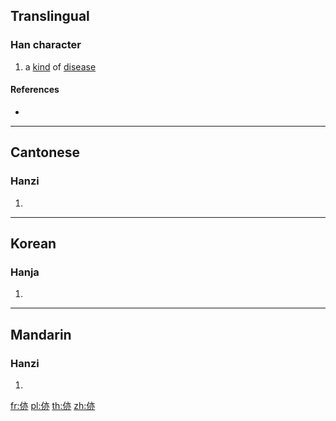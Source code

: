 ==Translingual==

===Han character===
{{Han char|rn=9|rad=人|as=06|sn=8|four=|canj=OYLC|ids=⿰[[亻]][[亦]]}}

# a [[kind]] of [[disease]]

====References====
* {{Han ref|kx=0100.200|hdz=10152.030|uh=344A|ud=13386}}

----

==Cantonese==

===Hanzi===
{{yue-hanzi|jyut=[[zik6]]|y=jik6}}

# {{defn|lang=yue|sort=人06}}

----

==Korean==

===Hanja===
{{ko-hanja|hangeul=역|rv=yeok|mr=yŏk|y=yek}}

# {{defn|lang=ko|sort=人06}}

----

==Mandarin==

===Hanzi===
{{cmn-hanzi|pin=[[yì]] ([[yi4]])|wg=i<sup>4</sup>}}

# {{defn|lang=cmn|sort=人06}}

[[fr:㑊]]
[[pl:㑊]]
[[th:㑊]]
[[zh:㑊]]